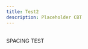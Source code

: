 ```yaml
---
title: Test2
description: Placeholder CBT
---
```



<div className="space-y-1 max-w-none">
  <QuestionBlock
    client:load
    id="q99"
    question="Which AFI governs uniform wear?"
    options={["AFI 36-2618", "AFI 1-1", "AFI 36-2903", "AFI 36-2502"]}
    correctIndex={2}
  />
<br />
  <QuestionBlock
    client:load
    id="q299"
    question="What rank is required to be a Section Chief?"
    options={["E-5", "E-6", "E-7", "E-8"]}
    correctIndex={2}
  />
</div>
<div className="mb-12 bg-yellow-300">SPACING TEST</div>
